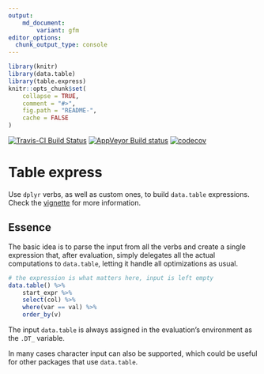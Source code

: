 ```yaml
---
output:
    md_document:
        variant: gfm
editor_options: 
  chunk_output_type: console
---
```


<!-- README.md is generated from README.Rmd. Please edit that file -->

```r
library(knitr)
library(data.table)
library(table.express)
knitr::opts_chunk$set(
    collapse = TRUE,
    comment = "#>",
    fig.path = "README-",
    cache = FALSE
)
```

[![Travis-CI Build Status](https://travis-ci.org/asardaes/table.express.svg?branch=master)](https://travis-ci.org/asardaes/table.express)
[![AppVeyor Build status](https://ci.appveyor.com/api/projects/status/bb9606tfe648gajn?svg=true)](https://ci.appveyor.com/project/asardaes/table-express)
[![codecov](https://codecov.io/gh/asardaes/table.express/branch/master/graph/badge.svg)](https://codecov.io/gh/asardaes/table.express)


# Table express

Use `dplyr` verbs, as well as custom ones, to build `data.table` expressions.
Check the [vignette](https://asardaes.github.io/table.express/articles/table.express.html) for more information.

## Essence

The basic idea is to parse the input from all the verbs and create a single expression that, after evaluation,
simply delegates all the actual computations to `data.table`,
letting it handle all optimizations as usual.

```r
# the expression is what matters here, input is left empty
data.table() %>%
    start_expr %>%
    select(col) %>%
    where(var == val) %>%
    order_by(v)
```

The input `data.table` is always assigned in the evaluation's environment as the `.DT_` variable.

In many cases character input can also be supported,
which could be useful for other packages that use `data.table`.
